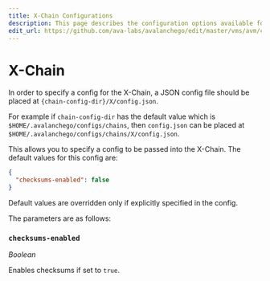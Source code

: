 ```yaml
---
title: X-Chain Configurations
description: This page describes the configuration options available for the X-Chain.
edit_url: https://github.com/ava-labs/avalanchego/edit/master/vms/avm/config.md
---
```



# X-Chain

In order to specify a config for the X-Chain, a JSON config file should be
placed at `{chain-config-dir}/X/config.json`.

For example if `chain-config-dir` has the default value which is
`$HOME/.avalanchego/configs/chains`, then `config.json` can be placed at
`$HOME/.avalanchego/configs/chains/X/config.json`.

This allows you to specify a config to be passed into the X-Chain. The default
values for this config are:

```json
{
  "checksums-enabled": false
}
```

Default values are overridden only if explicitly specified in the config.

The parameters are as follows:

### `checksums-enabled`

_Boolean_

Enables checksums if set to `true`.
